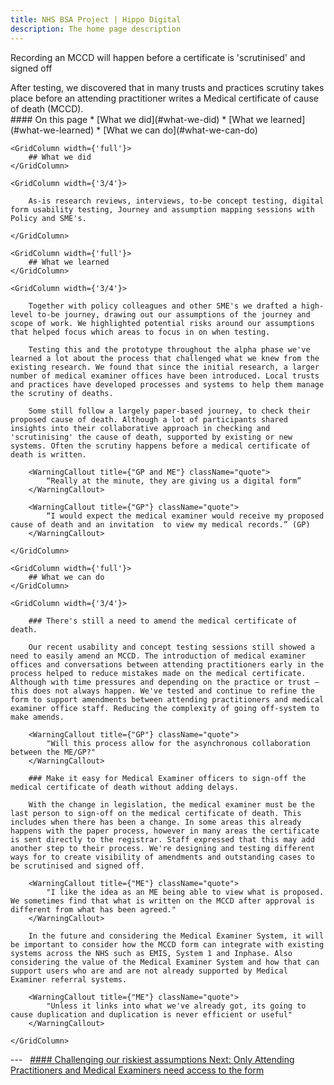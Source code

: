 ```yaml
---
title: NHS BSA Project | Hippo Digital
description: The home page description
---
```


<Heading caption='Challenging our riskiest assumptions' tag='h1'>Recording an MCCD will happen before a certificate is 'scrutinised' and signed off</Heading>

<GridRow>
    <GridColumn width={'2/3'}>
        <LeadParagraph>
            After testing, we discovered that in many trusts and practices scrutiny takes place before an attending practitioner writes a Medical certificate of cause of death (MCCD).
        </LeadParagraph>
    </GridColumn>
    <GridColumn width={'1/3'}>
        <nav className="in-page-nav">
            #### On this page
            * [What we did](#what-we-did)
            * [What we learned](#what-we-learned)
            * [What we can do](#what-we-can-do)
        </nav>
    </GridColumn>
</GridRow>

<GridRow>

    <GridColumn width={'full'}>
        ## What we did
    </GridColumn>
    
    <GridColumn width={'3/4'}>
        
        As-is research reviews, interviews, to-be concept testing, digital form usability testing, Journey and assumption mapping sessions with Policy and SME's.

    </GridColumn>
    
</GridRow>

<GridRow>

    <GridColumn width={'full'}>
        ## What we learned
    </GridColumn>
    
    <GridColumn width={'3/4'}>

        Together with policy colleagues and other SME's we drafted a high-level to-be journey, drawing out our assumptions of the journey and scope of work. We highlighted potential risks around our assumptions that helped focus which areas to focus in on when testing.  

        Testing this and the prototype throughout the alpha phase we've learned a lot about the process that challenged what we knew from the existing research. We found that since the initial research, a larger number of medical examiner offices have been introduced. Local trusts and practices have developed processes and systems to help them manage the scrutiny of deaths.  

        Some still follow a largely paper-based journey, to check their proposed cause of death. Although a lot of participants shared insights into their collaborative approach in checking and 'scrutinising' the cause of death, supported by existing or new systems. Often the scrutiny happens before a medical certificate of death is written. 

        <WarningCallout title={"GP and ME"} className="quote">
            “Really at the minute, they are giving us a digital form”
        </WarningCallout>
        
        <WarningCallout title={"GP"} className="quote">
            “I would expect the medical examiner would receive my proposed cause of death and an invitation  to view my medical records.” (GP) 
        </WarningCallout>

    </GridColumn>

</GridRow>

<GridRow>

    <GridColumn width={'full'}>
        ## What we can do
    </GridColumn>
    
    <GridColumn width={'3/4'}>

        ### There's still a need to amend the medical certificate of death.  

        Our recent usability and concept testing sessions still showed a need to easily amend an MCCD. The introduction of medical examiner offices and conversations between attending practitioners early in the process helped to reduce mistakes made on the medical certificate. Although with time pressures and depending on the practice or trust – this does not always happen. We've tested and continue to refine the form to support amendments between attending practitioners and medical examiner office staff. Reducing the complexity of going off-system to make amends. 

        <WarningCallout title={"GP"} className="quote">
            "Will this process allow for the asynchronous collaboration between the ME/GP?"
        </WarningCallout>

        ### Make it easy for Medical Examiner officers to sign-off the medical certificate of death without adding delays. 

        With the change in legislation, the medical examiner must be the last person to sign-off on the medical certificate of death. This includes when there has been a change. In some areas this already happens with the paper process, however in many areas the certificate is sent directly to the registrar. Staff expressed that this may add another step to their process. We're designing and testing different ways for to create visibility of amendments and outstanding cases to be scrutinised and signed off.  

        <WarningCallout title={"ME"} className="quote">
            "I like the idea as an ME being able to view what is proposed. We sometimes find that what is written on the MCCD after approval is different from what has been agreed."
        </WarningCallout>

        In the future and considering the Medical Examiner System, it will be important to consider how the MCCD form can integrate with existing systems across the NHS such as EMIS, System 1 and Inphase. Also considering the value of the Medical Examiner System and how that can support users who are and are not already supported by Medical Examiner referral systems.  

        <WarningCallout title={"ME"} className="quote">
            "Unless it links into what we've already got, its going to cause duplication and duplication is never efficient or useful"
        </WarningCallout>

    </GridColumn>

</GridRow>

<GridRow>
    <GridColumn width={'full'}>
        ---
    </GridColumn>
</GridRow>
<GridRow>
    <GridColumn width={'1/2'}>
        &nbsp;
    </GridColumn>
    <GridColumn width={'1/2'}>
        <a className="next-page" href="/assumptions/assumption-3">
            #### Challenging our riskiest assumptions
            Next: <span>Only Attending Practitioners and Medical Examiners need access to the form</span>
        </a>
    </GridColumn>
</GridRow>
